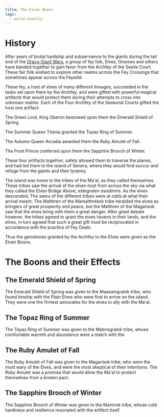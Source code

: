 ```yaml
---
title: The Elven Boons
tags:
  - world-novelty
---
```


# History

After years of brutal hardship and subservience to the giants during the tail
end of the [Draco-Giant Wars](/events/draco-giant-war/), a group of fey
folk, Elves, Gnomes and others have banded together to gain favor from the
Archfey of the Seelie Court. These fair folk wished to explore other realms
across the Fey Crossings that sometimes appear across the Feywild.

These fey, a host of elves of many different lineages, succeeded in the tasks
set upon them by the Archfey, and were gifted with powerful magical artifacts
that would protect them during their attempts to cross into unknown realms. Each
of the Four Archfey of the Seasonal Courts gifted the host one artifact:

The Green Lord, King Oberon bestowed upon them the Emerald Shield of Spring.

The Summer Queen Titania granted the Topaz Ring of Summer.

The Autumn Queen Arcadia awarded them the Ruby Amulet of Fall.

The Frost Prince conferred upon them the Sapphire Brooch of Winter.

These four artifacts together, safely allowed them to traverse the planes, and
had led them to the island of Senera, where they would find succor and refuge
from the giants and their tyranny.

The island was home to the tribes of the Ma'al, as they called themselves. These
tribes saw the arrival of the elven host from across the sky via what they
called the Elven Bridge Above, *eldegralen asadimris*. As the elves descended,
The seers of the different tribes were at odds at what their arrival meant. The
Malthren of the Mamalthrekok tribe heralded the elves as bringers of great
prosperity and peace, but the Malthren of the Magarisok saw that the elves bring
with them a great danger. After great debate however, the tribes agreed to grant
the elves havens in their lands, and the elves, in turn agreed that such a great
gift must be reciprocated in accordance with the practice of Fey Deals.

Thus the gemstones granted by the Archfey to the Elves were given as the Elven
Boons.

# The Boons and their Effects

## The Emerald Shield of Spring

The Emerald Shield of Spring was given to the Maasamgralok tribe, who found
kinship with the Plain Elves who were first to arrive on the island. They were
one the firmest advocates for the elves to ally with the Ma'al.

## The Topaz Ring of Summer

The Topaz Ring of Summer was given to the Mabrisgralok tribe, whose comfortable
warmth and abundance were a match with the

## The Ruby Amulet of Fall

The Ruby Amulet of Fall was given to the Magarisok tribe, who were the most wary
of the Elves, and were the most skeptical of their intentions. The Ruby Amulet
was a promise that would allow the Ma'al to protect themselves from a broken
pact.

## The Sapphire Brooch of Winter

The Sapphire Brooch of Winter was given to the Mamirok tribe, whose cold
hardiness and resilience resonated with the artifact itself.
